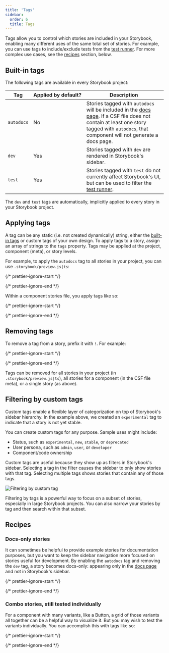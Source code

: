 ```yaml
---
title: 'Tags'
sidebar:
  order: 6
  title: Tags
---
```


Tags allow you to control which stories are included in your Storybook, enabling many different uses of the same total set of stories. For example, you can use tags to include/exclude tests from the [test runner](../writing-tests/test-runner.mdx#run-tests-for-a-subset-of-stories). For more complex use cases, see the [recipes](#recipes) section, below.

## Built-in tags

The following tags are available in every Storybook project:

| Tag        | Applied by default?           | Description                                                                                                                                                                                                               |
| ---------- | ----------------------------- | ------------------------------------------------------------------------------------------------------------------------------------------------------------------------------------------------------------------------- |
| `autodocs` | No                            | Stories tagged with `autodocs` will be included in the [docs page](../writing-docs/autodocs.mdx). If a CSF file does not contain at least one story tagged with `autodocs`, that component will not generate a docs page. |
| `dev`      | Yes                           | Stories tagged with `dev` are rendered in Storybook's sidebar.                                                                                                                                                            |
| `test`     | Yes                           | Stories tagged with `test` do not currently affect Storybook's UI, but can be used to filter the [test runner](../writing-tests/test-runner.mdx#run-tests-for-a-subset-of-stories).                                       |

The `dev` and `test` tags are automatically, implicitly applied to every story in your Storybook project.

## Applying tags

A tag can be any static (i.e. not created dynamically) string, either the [built-in tags](#built-in-tags) or custom tags of your own design. To apply tags to a story, assign an array of strings to the `tags` property. Tags may be applied at the project, component (meta), or story levels.

For example, to apply the `autodocs` tag to all stories in your project, you can use `.storybook/preview.js|ts`:

{/* prettier-ignore-start */}

<CodeSnippets path="tags-in-preview.md" />

{/* prettier-ignore-end */}

Within a component stories file, you apply tags like so:

{/* prettier-ignore-start */}

<CodeSnippets path="tags-in-meta-and-story.md" />

{/* prettier-ignore-end */}

## Removing tags

To remove a tag from a story, prefix it with `!`. For example:

{/* prettier-ignore-start */}

<CodeSnippets path="tags-remove-in-story.md" />

{/* prettier-ignore-end */}

Tags can be removed for all stories in your project (in `.storybook/preview.js|ts`), all stories for a component (in the CSF file meta), or a single story (as above).

## Filtering by custom tags

Custom tags enable a flexible layer of categorization on top of Storybook's sidebar hierarchy. In the example above, we created an `experimental` tag to indicate that a story is not yet stable.

You can create custom tags for any purpose. Sample uses might include:
- Status, such as `experimental`, `new`, `stable`, or `deprecated`
- User persona, such as `admin`, `user`, or `developer`
- Component/code ownership

Custom tags are useful because they show up as filters in Storybook's sidebar. Selecting a tag in the filter causes the sidebar to only show stories with that tag. Selecting multiple tags shows stories that contain any of those tags.

![Filtering by custom tag](../_assets/writing-stories/custom-tag-filter.png)

Filtering by tags is a powerful way to focus on a subset of stories, especially in large Storybook projects. You can also narrow your stories by tag and then search within that subset.

## Recipes

### Docs-only stories

It can sometimes be helpful to provide example stories for documentation purposes, but you want to keep the sidebar navigation more focused on stories useful for development. By enabling the `autodocs` tag and removing the `dev` tag, a story becomes docs-only: appearing only in the [docs page](../writing-docs/autodocs.mdx) and not in Storybook's sidebar.

{/* prettier-ignore-start */}

<CodeSnippets path="tags-docs-only-in-meta.md" />

{/* prettier-ignore-end */}

### Combo stories, still tested individually

For a component with many variants, like a Button, a grid of those variants all together can be a helpful way to visualize it. But you may wish to test the variants individually. You can accomplish this with tags like so:

{/* prettier-ignore-start */}

<CodeSnippets path="tags-combo-example.md" />

{/* prettier-ignore-end */}
